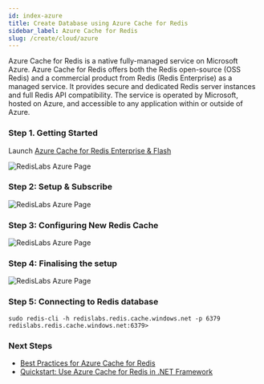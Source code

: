 ```yaml
---
id: index-azure
title: Create Database using Azure Cache for Redis
sidebar_label: Azure Cache for Redis
slug: /create/cloud/azure
---
```


Azure Cache for Redis is a native fully-managed service on Microsoft Azure. Azure Cache for Redis offers both the Redis open-source (OSS Redis) and a commercial product from Redis (Redis Enterprise) as a managed service. It provides secure and dedicated Redis server instances and full Redis API compatibility. The service is operated by Microsoft, hosted on Azure, and accessible to any application within or outside of Azure.

### Step 1. Getting Started

Launch [Azure Cache for Redis Enterprise & Flash](https://azuremarketplace.microsoft.com/en-us/marketplace/apps/garantiadata.redis_enterprise_1sp_public_preview?ocid=redisga_redislabs_cloudpartner_cta1)

![RedisLabs Azure Page](azure1.png)

### Step 2: Setup & Subscribe

![RedisLabs Azure Page](azure2.png)

### Step 3: Configuring New Redis Cache

![RedisLabs Azure Page](azure3.png)

### Step 4: Finalising the setup

![RedisLabs Azure Page](azure4.png)

### Step 5: Connecting to Redis database

```
sudo redis-cli -h redislabs.redis.cache.windows.net -p 6379
redislabs.redis.cache.windows.net:6379>
```

### Next Steps

- [Best Practices for Azure Cache for Redis](https://docs.microsoft.com/en-in/azure/azure-cache-for-redis/cache-best-practices)
- [Quickstart: Use Azure Cache for Redis in .NET Framework](https://docs.microsoft.com/en-us/azure/azure-cache-for-redis/cache-dotnet-how-to-use-azure-redis-cache)
